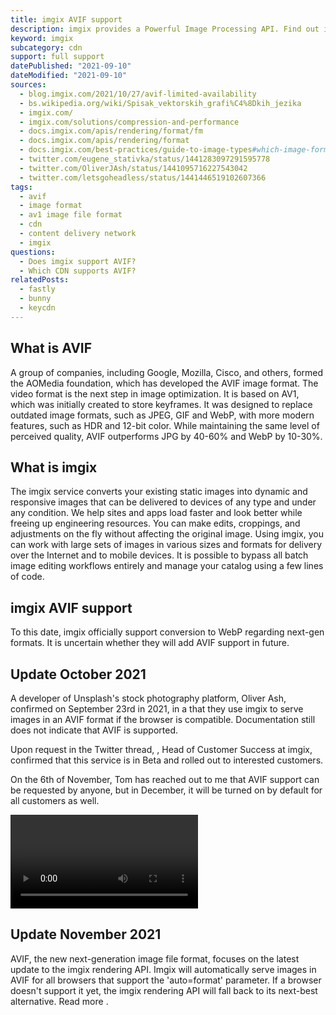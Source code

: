 ```yaml
---
title: imgix AVIF support
description: imgix provides a Powerful Image Processing API. Find out if you can use AVIF images in imgix.
keyword: imgix
subcategory: cdn
support: full support
datePublished: "2021-09-10"
dateModified: "2021-09-10"
sources:
  - blog.imgix.com/2021/10/27/avif-limited-availability
  - bs.wikipedia.org/wiki/Spisak_vektorskih_grafi%C4%8Dkih_jezika
  - imgix.com/
  - imgix.com/solutions/compression-and-performance
  - docs.imgix.com/apis/rendering/format/fm
  - docs.imgix.com/apis/rendering/format
  - docs.imgix.com/best-practices/guide-to-image-types#which-image-formats-can-be-served-with-imgix
  - twitter.com/eugene_stativka/status/1441283097291595778
  - twitter.com/OliverJAsh/status/1441095716227543042
  - twitter.com/letsgoheadless/status/1441446519102607366
tags:
  - avif
  - image format
  - av1 image file format
  - cdn
  - content delivery network
  - imgix
questions:
  - Does imgix support AVIF?
  - Which CDN supports AVIF?
relatedPosts:
  - fastly
  - bunny
  - keycdn
---
```


## What is AVIF

A group of companies, including Google, Mozilla, Cisco, and others, formed the AOMedia foundation, which has developed the AVIF image format. The video format is the next step in image optimization. It is based on AV1, which was initially created to store keyframes. It was designed to replace outdated image formats, such as JPEG, GIF and WebP, with more modern features, such as HDR and 12-bit color. While maintaining the same level of perceived quality, AVIF outperforms JPG by 40-60% and WebP by 10-30%.

## What is imgix

The imgix service converts your existing static images into dynamic and responsive images that can be delivered to devices of any type and under any condition. We help sites and apps load faster and look better while freeing up engineering resources. You can make edits, croppings, and adjustments on the fly without affecting the original image. Using imgix, you can work with large sets of images in various sizes and formats for delivery over the Internet and to mobile devices. It is possible to bypass all batch image editing workflows entirely and manage your catalog using a few lines of code.

## imgix AVIF support

To this date, imgix officially support conversion to WebP regarding next-gen formats. It is uncertain whether they will add AVIF support in future.

## Update October 2021

A developer of Unsplash's stock photography platform, Oliver Ash, confirmed on September 23rd in 2021, in a <Link href="twitter.com/eugene_stativka/status/1441283097291595778" text="tweet"/> that they use imgix to serve images in an AVIF format if the browser is compatible. Documentation still does not indicate that AVIF is supported.

Upon request in the Twitter thread, <Link href="twitter.com/letsgoheadless" text="Tom Dale"/>, Head of Customer Success at imgix, confirmed that this service is in Beta and rolled out to interested customers.

<Quote
  author="Tom Dale"
  source="twitter.com/letsgoheadless/status/1441446519102607366"
  text="Hi Eugene, ya, it is beta and we are rolling it out to customers that want to opt-in. We will be bringing it to all as well.doing opt-ins first. I can get you added to the onefootball & imgix shared slack channel we have and talk about opting in there."
/>

On the 6th of November, Tom has reached out to me that AVIF support can be requested by anyone, but in December, it will be turned on by default for all customers as well.

<Video
  id="ouUgppbKvlk"
  length="02:45"
  title="Announcing AVIF at imgix"
  description="An exciting update to the imgix rendering API puts AVIF, the new next-gen image file format, front and center. Learn in this video why AVIF is so exciting from Alfonso, the imgix engineering team leader that worked on bringing this file format to auto=format."
/>

## Update November 2021

AVIF, the new next-generation image file format, focuses on the latest update to the imgix rendering API. Imgix will automatically serve images in AVIF for all browsers that support the 'auto=format' parameter. If a browser doesn't support it yet, the imgix rendering API will fall back to its next-best alternative. Read more <Link href="blog.imgix.com/2021/10/27/avif-limited-availability" text="in the new official article"/>.
